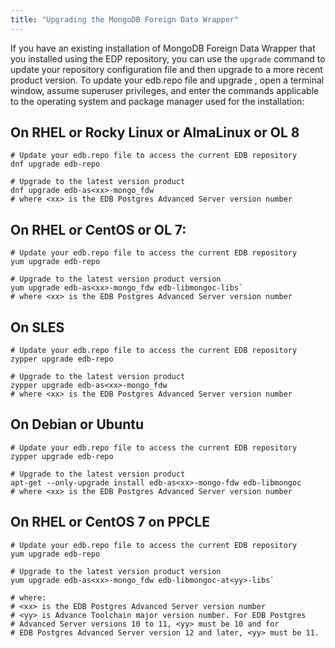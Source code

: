 ```yaml
---
title: "Upgrading the MongoDB Foreign Data Wrapper"
---
```


<div id="updating_the_mongo_data_adapter" class="registered_link"></div>

If you have an existing installation of MongoDB Foreign Data Wrapper that you installed using the EDP repository, you can use the `upgrade` command to update your repository configuration file and then upgrade to a more recent product version. To update your edb.repo file and upgrade , open a terminal window, assume superuser privileges, and enter the commands applicable to the operating system and package manager used for the installation:

## On RHEL or Rocky Linux or AlmaLinux or OL 8

```shell
# Update your edb.repo file to access the current EDB repository
dnf upgrade edb-repo

# Upgrade to the latest version product 
dnf upgrade edb-as<xx>-mongo_fdw
# where <xx> is the EDB Postgres Advanced Server version number
```
## On RHEL or CentOS or OL 7:

```shell
# Update your edb.repo file to access the current EDB repository 
yum upgrade edb-repo

# Upgrade to the latest version product version
yum upgrade edb-as<xx>-mongo_fdw edb-libmongoc-libs`
# where <xx> is the EDB Postgres Advanced Server version number
```

## On SLES

```shell
# Update your edb.repo file to access the current EDB repository
zypper upgrade edb-repo

# Upgrade to the latest version product 
zypper upgrade edb-as<xx>-mongo_fdw
# where <xx> is the EDB Postgres Advanced Server version number
```

## On Debian or Ubuntu

```shell
# Update your edb.repo file to access the current EDB repository
zypper upgrade edb-repo

# Upgrade to the latest version product
apt-get --only-upgrade install edb-as<xx>-mongo-fdw edb-libmongoc
# where <xx> is the EDB Postgres Advanced Server version number
```

## On RHEL or CentOS 7 on PPCLE

```shell
# Update your edb.repo file to access the current EDB repository 
yum upgrade edb-repo

# Upgrade to the latest version product version
yum upgrade edb-as<xx>-mongo_fdw edb-libmongoc-at<yy>-libs`
     
# where:
# <xx> is the EDB Postgres Advanced Server version number
# <yy> is Advance Toolchain major version number. For EDB Postgres 
# Advanced Server versions 10 to 11, <yy> must be 10 and for 
# EDB Postgres Advanced Server version 12 and later, <yy> must be 11. 
```


